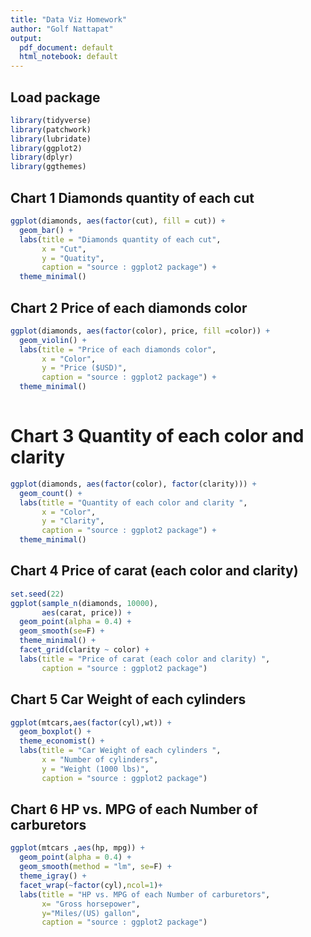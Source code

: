 ```yaml
---
title: "Data Viz Homework"
author: "Golf Nattapat"
output:
  pdf_document: default
  html_notebook: default
---
```


## Load package

```r
library(tidyverse)
library(patchwork)
library(lubridate)
library(ggplot2)
library(dplyr)
library(ggthemes)
```




## Chart 1 Diamonds quantity of each cut


```r
ggplot(diamonds, aes(factor(cut), fill = cut)) +
  geom_bar() +
  labs(title = "Diamonds quantity of each cut",
       x = "Cut",
       y = "Quatity",
       caption = "source : ggplot2 package") +
  theme_minimal()

```


## Chart 2 Price of each diamonds color

```r
ggplot(diamonds, aes(factor(color), price, fill =color)) +
  geom_violin() +
  labs(title = "Price of each diamonds color",
       x = "Color",
       y = "Price ($USD)",
       caption = "source : ggplot2 package") +
  theme_minimal() 
  
```

# Chart 3 Quantity of each color and clarity

```r
ggplot(diamonds, aes(factor(color), factor(clarity))) +
  geom_count() +
  labs(title = "Quantity of each color and clarity ",
       x = "Color",
       y = "Clarity",
       caption = "source : ggplot2 package") +
  theme_minimal() 
```

## Chart 4 Price of carat (each color and clarity)

```r
set.seed(22)
ggplot(sample_n(diamonds, 10000), 
       aes(carat, price)) +
  geom_point(alpha = 0.4) +
  geom_smooth(se=F) +
  theme_minimal() +
  facet_grid(clarity ~ color) +
  labs(title = "Price of carat (each color and clarity) ",
       caption = "source : ggplot2 package") 
```

## Chart 5 Car Weight of each cylinders

```r
ggplot(mtcars,aes(factor(cyl),wt)) +
  geom_boxplot() +
  theme_economist() +
  labs(title = "Car Weight of each cylinders ",
       x = "Number of cylinders",
       y = "Weight (1000 lbs)",
       caption = "source : ggplot2 package") 
```


## Chart 6 HP vs. MPG of each Number of carburetors

```r
ggplot(mtcars ,aes(hp, mpg)) +
  geom_point(alpha = 0.4) +
  geom_smooth(method = "lm", se=F) +
  theme_igray() +
  facet_wrap(~factor(cyl),ncol=1)+
  labs(title = "HP vs. MPG of each Number of carburetors",
       x= "Gross horsepower",
       y="Miles/(US) gallon",
       caption = "source : ggplot2 package") 
```


